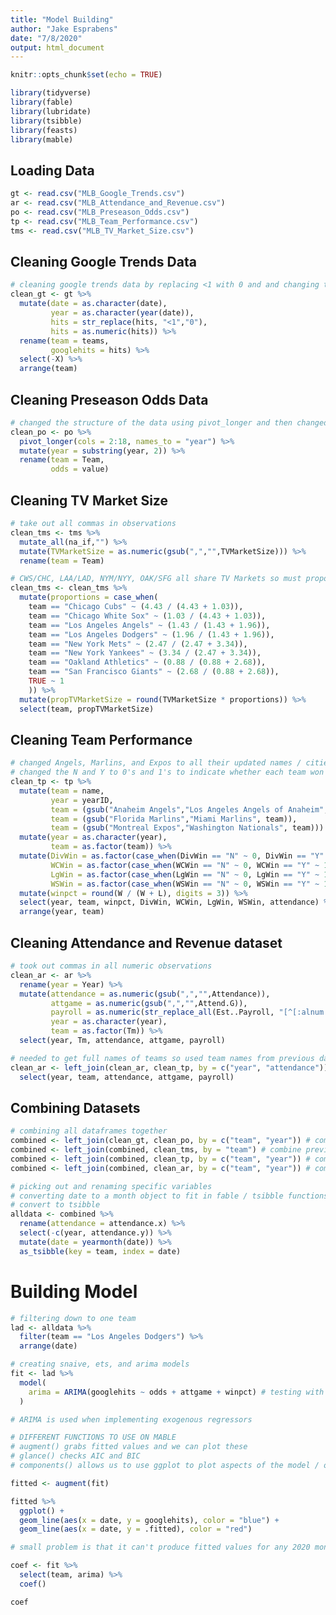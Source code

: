 ```yaml
---
title: "Model Building"
author: "Jake Esprabens"
date: "7/8/2020"
output: html_document
---
```


```r
knitr::opts_chunk$set(echo = TRUE)
```

```r
library(tidyverse)
library(fable)
library(lubridate)
library(tsibble)
library(feasts)
library(mable)
```

## Loading Data
```r
gt <- read.csv("MLB_Google_Trends.csv")
ar <- read.csv("MLB_Attendance_and_Revenue.csv")
po <- read.csv("MLB_Preseason_Odds.csv")
tp <- read.csv("MLB_Team_Performance.csv")
tms <- read.csv("MLB_TV_Market_Size.csv")
```

## Cleaning Google Trends Data
```r
# cleaning google trends data by replacing <1 with 0 and and changing type of other variables
clean_gt <- gt %>%
  mutate(date = as.character(date),
         year = as.character(year(date)),
         hits = str_replace(hits, "<1","0"),
         hits = as.numeric(hits)) %>%
  rename(team = teams,
         googlehits = hits) %>%
  select(-X) %>%
  arrange(team)
```

## Cleaning Preseason Odds Data
```r
# changed the structure of the data using pivot_longer and then changed certain names of columns
clean_po <- po %>%
  pivot_longer(cols = 2:18, names_to = "year") %>%
  mutate(year = substring(year, 2)) %>%
  rename(team = Team,
         odds = value)
```

## Cleaning TV Market Size
```r
# take out all commas in observations
clean_tms <- tms %>%
  mutate_all(na_if,"") %>%
  mutate(TVMarketSize = as.numeric(gsub(",","",TVMarketSize))) %>%
  rename(team = Team)

# CWS/CHC, LAA/LAD, NYM/NYY, OAK/SFG all share TV Markets so must proportion by TV Rating to split the Market size
clean_tms <- clean_tms %>%
  mutate(proportions = case_when(
    team == "Chicago Cubs" ~ (4.43 / (4.43 + 1.03)),
    team == "Chicago White Sox" ~ (1.03 / (4.43 + 1.03)),
    team == "Los Angeles Angels" ~ (1.43 / (1.43 + 1.96)),
    team == "Los Angeles Dodgers" ~ (1.96 / (1.43 + 1.96)),
    team == "New York Mets" ~ (2.47 / (2.47 + 3.34)),
    team == "New York Yankees" ~ (3.34 / (2.47 + 3.34)),
    team == "Oakland Athletics" ~ (0.88 / (0.88 + 2.68)),
    team == "San Francisco Giants" ~ (2.68 / (0.88 + 2.68)),
    TRUE ~ 1
    )) %>%
  mutate(propTVMarketSize = round(TVMarketSize * proportions)) %>%
  select(team, propTVMarketSize)
```

## Cleaning Team Performance
```r
# changed Angels, Marlins, and Expos to all their updated names / cities
# changed the N and Y to 0's and 1's to indicate whether each team won their division, wild card game, league, and world series
clean_tp <- tp %>%
  mutate(team = name, 
         year = yearID,
         team = (gsub("Anaheim Angels","Los Angeles Angels of Anaheim", team)),
         team = (gsub("Florida Marlins","Miami Marlins", team)),
         team = (gsub("Montreal Expos","Washington Nationals", team))) %>%
  mutate(year = as.character(year),
         team = as.factor(team)) %>%
  mutate(DivWin = as.factor(case_when(DivWin == "N" ~ 0, DivWin == "Y" ~ 1)),
         WCWin = as.factor(case_when(WCWin == "N" ~ 0, WCWin == "Y" ~ 1)),
         LgWin = as.factor(case_when(LgWin == "N" ~ 0, LgWin == "Y" ~ 1)),
         WSWin = as.factor(case_when(WSWin == "N" ~ 0, WSWin == "Y" ~ 1))) %>%
  mutate(winpct = round(W / (W + L), digits = 3)) %>%
  select(year, team, winpct, DivWin, WCWin, LgWin, WSWin, attendance) %>%
  arrange(year, team)
```

## Cleaning Attendance and Revenue dataset 
```r
# took out commas in all numeric observations
clean_ar <- ar %>%
  rename(year = Year) %>%
  mutate(attendance = as.numeric(gsub(",","",Attendance)),
         attgame = as.numeric(gsub(",","",Attend.G)),
         payroll = as.numeric(str_replace_all(Est..Payroll, "[^[:alnum:]]", "")),
         year = as.character(year),
         team = as.factor(Tm)) %>%
  select(year, Tm, attendance, attgame, payroll)

# needed to get full names of teams so used team names from previous dataframe
clean_ar <- left_join(clean_ar, clean_tp, by = c("year", "attendance")) %>%
  select(year, team, attendance, attgame, payroll)
```


## Combining Datasets
```r
# combining all dataframes together
combined <- left_join(clean_gt, clean_po, by = c("team", "year")) # combine google trends and preseason odds data
combined <- left_join(combined, clean_tms, by = "team") # combine previous dataframe with TVMarketSize data
combined <- left_join(combined, clean_tp, by = c("team", "year")) # combine previous dataframe with team performance data
combined <- left_join(combined, clean_ar, by = c("team", "year")) # combine previous dataframe with attendance and revenue data

# picking out and renaming specific variables
# converting date to a month object to fit in fable / tsibble functions
# convert to tsibble
alldata <- combined %>%
  rename(attendance = attendance.x) %>%
  select(-c(year, attendance.y)) %>%
  mutate(date = yearmonth(date)) %>%
  as_tsibble(key = team, index = date)
```

# Building Model
```r
# filtering down to one team
lad <- alldata %>%
  filter(team == "Los Angeles Dodgers") %>%
  arrange(date)

# creating snaive, ets, and arima models
fit <- lad %>%
  model(
    arima = ARIMA(googlehits ~ odds + attgame + winpct) # testing with only arima right now
  )

# ARIMA is used when implementing exogenous regressors 

# DIFFERENT FUNCTIONS TO USE ON MABLE
# augment() grabs fitted values and we can plot these
# glance() checks AIC and BIC
# components() allows us to use ggplot to plot aspects of the model / only works on ets and snaive i think

fitted <- augment(fit) 

fitted %>%
  ggplot() + 
  geom_line(aes(x = date, y = googlehits), color = "blue") +
  geom_line(aes(x = date, y = .fitted), color = "red")

# small problem is that it can't produce fitted values for any 2020 months because I don't have winpct for those dates / dont know if it matters?

coef <- fit %>%
  select(team, arima) %>%
  coef()

coef
```


